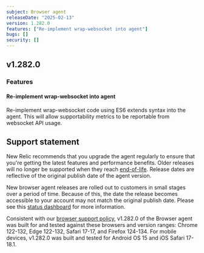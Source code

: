 ```yaml
---
subject: Browser agent
releaseDate: "2025-02-13"
version: 1.282.0
features: ["Re-implement wrap-websocket into agent"]
bugs: []
security: []
---
```


## v1.282.0

### Features

#### Re-implement wrap-websocket into agent
Re-implement wrap-websocket code using ES6 extends syntax into the agent. This will allow supportability metrics to be reportable from websocket API usage.

## Support statement

New Relic recommends that you upgrade the agent regularly to ensure that you're getting the latest features and performance benefits. Older releases will no longer be supported when they reach [end-of-life](https://docs.newrelic.com/docs/browser/browser-monitoring/getting-started/browser-agent-eol-policy/). Release dates are reflective of the original publish date of the agent version.

New browser agent releases are rolled out to customers in small stages over a period of time. Because of this, the date the release becomes accessible to your account may not match the original publish date. Please see this [status dashboard](https://newrelic.github.io/newrelic-browser-agent-release/) for more information.

Consistent with our [browser support policy](https://docs.newrelic.com/docs/browser/new-relic-browser/getting-started/compatibility-requirements-browser-monitoring/#browser-types), v1.282.0 of the Browser agent was built for and tested against these browsers and version ranges: Chrome 122-132, Edge 122-132, Safari 17-17, and Firefox 124-134. For mobile devices, v1.282.0 was built and tested for Android OS 15 and iOS Safari 17-18.1.
